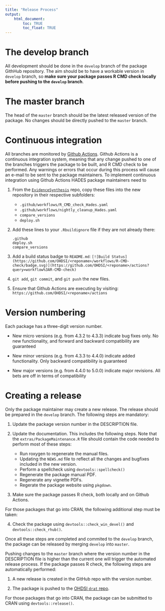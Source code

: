 ```yaml
---
title: "Release Process"
output: 
    html_document:
        toc: TRUE
        toc_float: TRUE
---
```

# The develop branch

All development should be done in the `develop` branch of the package GithHub repository. The aim should be to have a workable version in `develop` branch, so **make sure your package passes R CMD check locally before pushing to the `develop` branch**.

# The master branch

The head of the `master` branch should be the latest released version of the package. No changes should be directly pushed to the `master` branch.

# Continuous integration

All branches are monitored by [Github Actions](https://docs.github.com/en/actions/quickstart). Github Actions is a continuous integration system, meaning that any change pushed to one of the branches triggers the package to be built, and R CMD check to be performed. Any warnings or errors that occur during this process will cause an e-mail to be sent to the package maintainers. To implement continuous integration using Github Actions HADES package maintainers need to 

1. From the [`EvidenceSynthesis`](https://github.com/OHDSI/EvidenceSynthesis) repo, copy these files into the new repository in their respective subfolders:
    - `.github/workflows/R_CMD_check_Hades.yaml` 
	- `.github/workflows/nightly_cleanup_Hades.yaml` 
	- `compare_versions`
	- `deploy.sh`
2. Add these lines to your `.Rbuildignore` file if they are not already there:

    ```
	.github
	deploy.sh
	compare_versions
	```

3. Add a build status badge to `README.md`: `[![Build Status](https://github.com/OHDSI/<reponame>/workflows/R-CMD-check/badge.svg)](https://github.com/OHDSI/<reponame>/actions?query=workflow%3AR-CMD-check)`
4. `git add`, `git commit`, and `git push` the new files.
5. Ensure that Github Actions are executing by visiting: `https://github.com/OHDSI/<reponame>/actions`
 

# Version numbering

Each package has a three-digit version number.

- New micro versions (e.g. from 4.3.2 to 4.3.3) indicate bug fixes only. No new functionality, and forward and backward compatibility are guaranteed

- New minor versions (e.g. from 4.3.3 to 4.4.0) indicate added functionality. Only backward compatibility is guaranteed

- New major versions (e.g. from 4.4.0 to 5.0.0) indicate major revisions. All bets are off in terms of compatibility

# Creating a release

Only the package maintainer may create a new release. The release should be prepared in the `develop` branch. The following steps are mandatory:

1. Update the package version number in the DESCRIPTION file.

2. Update the documentation. This includes the following steps. Note that the `extras/PackageMaintenance.R` file should contain the code needed to perform most of these steps:

	- Run roxygen to regenerate the manual files.
	- Updating the `NEWS.md` file to reflect all the changes and bugfixes included in the new version.
	- Perform a spellcheck using `devtools::spellcheck()`
	- Regenerate the package manual PDF.
	- Regenerate any vignette PDFs. 
	- Regerate the package website using `pkgdown`.


3. Make sure the package passes R check, both locally and on Github Actions.

For those packages that go into CRAN, the following additional step must be taken:

4. Check the package using `devtools::check_win_devel()` and `devtools::check_rhub()`.


Once all these steps are completed and commited to the `develop` branch, the package can be released by merging `develop` into `master`. 

Pushing changes to the `master` branch where the version number in the DESCRIPTION file is higher than the current one will trigger the automated release process. If the package passes R check, the following steps are automatically performed:

1. A new release is created in the GitHub repo with the version number.

2. The package is pushed to the [OHDSI `drat` repo](https://github.com/OHDSI/drat).

For those packages that go into CRAN, the package can be submitted to CRAN using `devtools::release()`.
